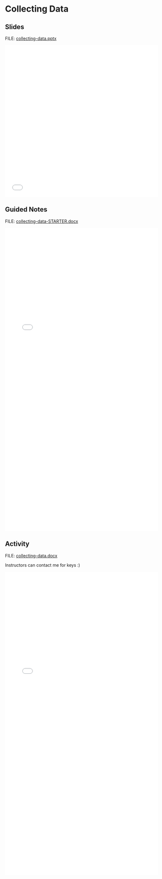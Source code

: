 # Collecting Data {.unnumbered}

## Slides

FILE: [collecting-data.pptx](https://github.com/coltongearhart/math125/blob/main/stats/collecting-data.pptx)

<embed src="stats/collecting-data.pdf" type="application/pdf" width="100%" height="500px"></embed>

## Guided Notes

FILE: [collecting-data-STARTER.docx](https://github.com/coltongearhart/math125/blob/main/stats/collecting-data-STARTER.docx)

<embed src="stats/collecting-data-COMPLETED.pdf" type="application/pdf" width="100%" height="1000px"></embed>

## Activity

FILE: [collecting-data.docx](https://github.com/coltongearhart/math125/blob/main/stats/activities/collecting-data.docx)

Instructors can contact me for keys :)

<embed src="stats/activities/collecting-data.pdf" type="application/pdf" width="100%" height="1000px"></embed>
